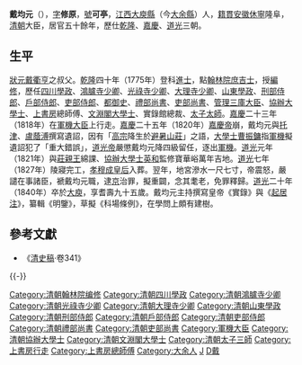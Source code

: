 {{明清人物信息框
| 姓名 = 戴均元
| 原名 = 
| 圖片名稱= 戴均元.jpg
| 圖片大小 = 220px
| 圖片說明 = 《玉瀾堂十五老臣像》之戴均元像，[[清|清]]·沈振麟繪
| 最高職務 = 太子太保文淵閣大學士
| 國家 = 大清
| 爵位 = 
| 籍貫 = [[安徽|安徽]][[休寧縣|休寧縣]]
| 族裔 = 漢族
| 旗籍 = 
| 字號 = 字修原，號可亭
| 諡號 = 
| 出生日期 = [[乾隆|乾隆]]十一年（1746年）
| 出生地點 = {{QING}}[[江西省_(清)|江西省]][[吉南贛寧道|吉南贛寧道]][[南安府|南安府]][[大庾縣|大庾縣]]（今[[大余縣|大余縣]]）
| 逝世日期 = [[道光|道光]]二十年（1840年）
| 逝世地點 = {{QING}}[[江西省_(清)|江西省]][[吉南贛寧道|吉南贛寧道]][[南安府|南安府]][[大庾縣|大庾縣]]（今[[大余縣|大余縣]]）
| 墓葬 = 
| 配偶 = 
| 親屬 = 戴第元（兄）<br>[[戴心亨|戴心亨]]、[[戴衢亨|戴衢亨]]（侄）
| 出身 = 
*乾隆四十年乙未科進士
| 經歷 = 
| 著作 = 
}}

'''戴均元'''（{{bd|1746年||1840年|catIdx=D戴}}），[[表字|字]]'''修原'''，[[號|號]]'''可亭'''，[[江西|江西]][[大庾縣|大庾縣]]（今[[大余縣|大余縣]]）人，[[籍貫|籍貫]][[安徽|安徽]][[休寧|休寧]]隆阜，[[清朝|清朝]]大臣，居官五十餘年，歷仕[[乾隆|乾隆]]、[[嘉慶|嘉慶]]、[[道光|道光]]三朝。

==生平==
[[狀元|狀元]][[戴衢亨|戴衢亨]]之叔父。[[乾隆|乾隆]]四十年（1775年）登科[[進士|進士]]，點[[翰林院庶吉士|翰林院庶吉士]]，授[[編修|編修]]，歷任[[四川|四川]][[學政|學政]]、[[鴻臚寺|鴻臚寺]][[少卿|少卿]]、[[光祿寺|光祿寺]][[少卿|少卿]]、[[大理寺|大理寺]][[少卿|少卿]]、[[山東|山東]][[學政|學政]]、[[刑部|刑部]][[侍郎|侍郎]]、[[户部_(官署)|戶部]][[侍郎|侍郎]]、[[吏部|吏部]][[侍郎|侍郎]]、[[都御史|都御史]]、[[禮部尚書|禮部尚書]]、[[吏部尚書|吏部尚書]]、[[管理三庫大臣|管理三庫大臣]]、[[協辦大學士|協辦大學士]]、[[上書房|上書房]]總師傅、[[文淵閣大學士|文淵閣大學士]]、實錄館總裁、[[太子太師|太子太師]]。[[嘉慶|嘉慶]]二十三年（1818年）在[[軍機大臣|軍機大臣]]上行走。[[嘉慶|嘉慶]]二十五年（1820年）[[嘉慶帝|嘉慶帝]]崩，戴均元與[[托津|托津]]、[[盧蔭溥|盧蔭溥]]撰寫遺詔，因有「[[清高宗|高宗]]降生於[[避暑山莊|避暑山莊]]」之語，[[大學士|大學士]][[曹振鏞|曹振鏞]]指[[軍機|軍機]]擬遺詔犯了「重大錯誤」，[[道光帝|道光帝]]嚴懲戴均元降四級留任，逐出[[軍機|軍機]]。[[道光|道光]]元年（1821年）與[[莊親王|莊親王]]綿課、[[協辦大學士|協辦大學士]][[英和|英和]]監修寶華峪萬年吉地。[[道光|道光]]七年（1827年）陵寢完工，[[孝穆成皇后|孝穆成皇后]]入葬。翌年，地宮滲水一尺七寸，帝震怒，嚴譴在事諸臣，褫戴均元職，逮[[京|京]]治罪，擬重闢，念其耄老，免罪釋歸。[[道光|道光]]二十年（1840年）卒於[[大庾|大庾]]，享耆壽九十五歲。戴均元主持撰寫皇帝《實錄》與《[[起居注|起居注]]》，纂輯《明鑒》，草擬《科場條例》，在學問上頗有建樹。

==參考文獻==
*《[[清史稿|清史稿]]·卷341》
{{-}}
{{start box}}
{{s-off}}
{{succession box|[[章煦|章煦]]|[[吳璥|吳璥]]|[[清朝吏部尚书列表#吏部汉尚书|吏部漢尚書]]|<small>嘉慶二十一年閏六月壬寅－嘉慶二十五年二月癸卯<br>（1816年8月17日－1820年3月30日）</small>}}
{{end box}}

{{乾隆四十年乙未科殿試金榜}}
{{DEFAULTSORT:Dai戴}}
[[Category:清朝翰林院编修|Category:清朝翰林院编修]]
[[Category:清朝四川學政|Category:清朝四川學政]]
[[Category:清朝鴻臚寺少卿|Category:清朝鴻臚寺少卿]]
[[Category:清朝光祿寺少卿|Category:清朝光祿寺少卿]]
[[Category:清朝大理寺少卿|Category:清朝大理寺少卿]]
[[Category:清朝山東學政|Category:清朝山東學政]]
[[Category:清朝刑部侍郎|Category:清朝刑部侍郎]]
[[Category:清朝戶部侍郎|Category:清朝戶部侍郎]]
[[Category:清朝吏部侍郎|Category:清朝吏部侍郎]]
[[Category:清朝禮部尚書|Category:清朝禮部尚書]]
[[Category:清朝吏部尚書|Category:清朝吏部尚書]]
[[Category:軍機大臣|Category:軍機大臣]]
[[Category:清朝協辦大學士|Category:清朝協辦大學士]]
[[Category:清朝文淵閣大學士|Category:清朝文淵閣大學士]]
[[Category:清朝太子三師|Category:清朝太子三師]]
[[Category:上書房行走|Category:上書房行走]]
[[Category:上書房總師傅|Category:上書房總師傅]]
[[Category:大余人|Category:大余人]]
[[Category:戴姓|J]]
[[Category:清朝東河總督|D戴]]